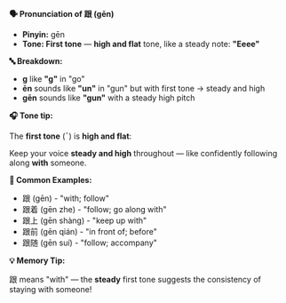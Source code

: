 **🗣️ Pronunciation of 跟 (gēn)**

- **Pinyin:** gēn
- **Tone: First tone** — **high and flat** tone, like a steady note: **"Eeee"**

**🔤 Breakdown:**

- **g** like **"g"** in "go"
- **ēn** sounds like **"un"** in "gun" but with first tone → steady and high
- **gēn** sounds like **"gun"** with a steady high pitch

**🎧 Tone tip:**

The **first tone** (¯) is **high and flat**:

Keep your voice **steady and high** throughout — like confidently following along **with** someone.

**📝 Common Examples:**

- 跟 (gēn) - "with; follow"
- 跟着 (gēn zhe) - "follow; go along with"
- 跟上 (gēn shàng) - "keep up with"
- 跟前 (gēn qián) - "in front of; before"
- 跟随 (gēn suí) - "follow; accompany"

**💡 Memory Tip:**

跟 means "with" — the **steady** first tone suggests the consistency of staying with someone!